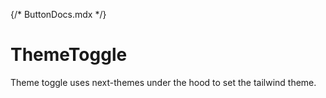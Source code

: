 {/* ButtonDocs.mdx */}


<Meta of={ThemeToggleStories} />

# ThemeToggle

Theme toggle uses next-themes under the hood to set the tailwind theme.

<Primary />

[//]: # (## Props)

[//]: # ()
[//]: # (<Controls />)

[//]: # (## Stories)

